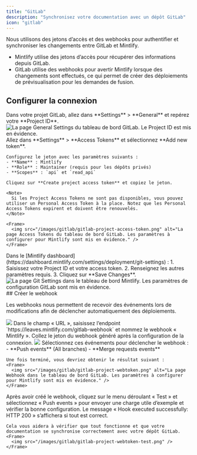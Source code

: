 ```yaml
---
title: "GitLab"
description: "Synchronisez votre documentation avec un dépôt GitLab"
icon: "gitlab"
---
```


Nous utilisons des jetons d’accès et des webhooks pour authentifier et synchroniser les changements entre GitLab et Mintlify.

- Mintlify utilise des jetons d’accès pour récupérer des informations depuis GitLab.
- GitLab utilise des webhooks pour avertir Mintlify lorsque des changements sont effectués, ce qui permet de créer des déploiements de prévisualisation pour les demandes de fusion.

## Configurer la connexion

<Steps>
  <Step title="Find your project ID">
    Dans votre projet GitLab, allez dans **Settings** > **General** et repérez votre **Project ID**.
    <Frame>
      <img src="/images/gitlab/gitlab-project-id.png" alt="La page General Settings du tableau de bord GitLab. Le Project ID est mis en évidence." />
    </Frame>
  </Step>
  <Step title="Generate an access token">
    Allez dans **Settings** > **Access Tokens** et sélectionnez **Add new token**.
    
    Configurez le jeton avec les paramètres suivants :
    - **Name** : Mintlify
    - **Role** : Maintainer (requis pour les dépôts privés)
    - **Scopes** : `api` et `read_api`
    
    Cliquez sur **Create project access token** et copiez le jeton.

    <Note>
      Si les Project Access Tokens ne sont pas disponibles, vous pouvez utiliser un Personal Access Token à la place. Notez que les Personal Access Tokens expirent et doivent être renouvelés.
    </Note>

    <Frame>
      <img src="/images/gitlab/gitlab-project-access-token.png" alt="La page Access Tokens du tableau de bord GitLab. Les paramètres à configurer pour Mintlify sont mis en évidence." />
    </Frame>

  </Step>
  <Step title="Set up the connection">
    Dans le [Mintlify dashboard](https://dashboard.mintlify.com/settings/deployment/git-settings) :
    1. Saisissez votre Project ID et votre access token.
    2. Renseignez les autres paramètres requis.
    3. Cliquez sur **Save Changes**.
    <Frame>
      <img src="/images/gitlab/gitlab-config.png" alt="La page Git Settings dans le tableau de bord Mintlify. Les paramètres de configuration GitLab sont mis en évidence." />
    </Frame>
  </Step>
</Steps>

<div id="create-the-webhook">
  ## Créer le webhook
</div>

Les webhooks nous permettent de recevoir des événements lors de modifications afin de déclencher automatiquement des déploiements.

<Steps>
  <Step title="Accédez à Settings > Webhooks et cliquez sur « Add new Webhook »">
    <Frame>
      <img src="/images/gitlab/gitlab-webhook.png" />
    </Frame>
  </Step>
  <Step title="Configurer l’URL et le webhook">
    Dans le champ « URL », saisissez l’endpoint `https://leaves.mintlify.com/gitlab-webhook` et nommez le webhook « Mintlify ».
  </Step>
  <Step title="Coller le jeton">
    Collez le jeton du webhook généré après la configuration de la connexion.
    <Frame>
      <img src="/images/gitlab/gitlab-show-webtoken.png" />
    </Frame>
  </Step>
  <Step title="Sélectionner les événements">
    Sélectionnez ces événements pour déclencher le webhook :
    - **Push events** (All branches)
    - **Merge requests events**
      
    Une fois terminé, vous devriez obtenir le résultat suivant :
    <Frame>
      <img src="/images/gitlab/gitlab-project-webtoken.png" alt="La page Webhook dans le tableau de bord GitLab. Les paramètres à configurer pour Mintlify sont mis en évidence." />
    </Frame>
  </Step>
  <Step title="Tester le webhook">
    Après avoir créé le webhook, cliquez sur le menu déroulant « Test » et sélectionnez « Push events » pour envoyer une charge utile d’exemple et vérifier la bonne configuration. Le message « Hook executed successfully: HTTP 200 » s’affichera si tout est correct.

    Cela vous aidera à vérifier que tout fonctionne et que votre documentation se synchronise correctement avec votre dépôt GitLab.
    <Frame>
      <img src="/images/gitlab/gitlab-project-webtoken-test.png" />
    </Frame>
  </Step>
</Steps>